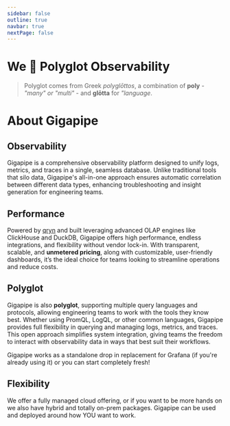 ```yaml
---
sidebar: false
outline: true
navbar: true
nextPage: false
---
```



# We 💜 Polyglot Observability

> Polyglot comes from Greek _polyglōttos_, a combination of **poly** - _"many" or "multi"_ - and **glōtta** for _"language_.

# About Gigapipe

## Observability

Gigapipe is a comprehensive observability platform designed to unify logs, metrics, and traces in a single, seamless database. Unlike traditional tools that silo data, Gigapipe's all-in-one approach ensures automatic correlation between different data types, enhancing troubleshooting and insight generation for engineering teams.

## Performance

Powered by [qryn](https://qryn.metrico.in/#/) and built leveraging advanced OLAP engines like ClickHouse and DuckDB, Gigapipe offers high performance, endless integrations, and flexibility without vendor lock-in. With transparent, scalable, and **unmetered pricing**, along with customizable, user-friendly dashboards, it’s the ideal choice for teams looking to streamline operations and reduce costs.

## Polyglot

Gigapipe is also **polyglot**, supporting multiple query languages and protocols, allowing engineering teams to work with the tools they know best. Whether using PromQL, LogQL, or other common languages, Gigapipe provides full flexibility in querying and managing logs, metrics, and traces. This open approach simplifies system integration, giving teams the freedom to interact with observability data in ways that best suit their workflows.

Gigapipe works as a standalone drop in replacement for Grafana (if you're already using it) or you can start completely fresh!

## Flexibility

We offer a fully managed cloud offering, or if you want to be more hands on we also have hybrid and totally on-prem packages. Gigapipe can be used and deployed around how YOU want to work.
